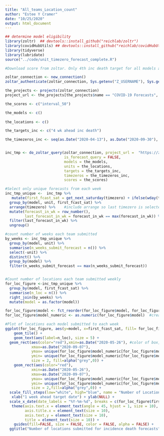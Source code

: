 ```yaml
---
title: "All_teams_Location_count"
author: "Estee Y Cramer"
date: "10/25/2020"
output: html_document
---
```


```r
## determine model eligibility
library(zoltr)  ## devtools::install_github("reichlab/zoltr")
library(covidHubUtils) ## devtools::install_github("reichlab/covidHubUtils")
library(tidyverse)
library(lubridate)
source("../code/unit_timezero_forecast_complete.R")
```



```r
#Download score from zoltar. Only 4th inc death target for all models and all target dates up through September 30th

zoltar_connection <- new_connection()
zoltar_authenticate(zoltar_connection, Sys.getenv("Z_USERNAME"), Sys.getenv("Z_PASSWORD"))

the_projects <- projects(zoltar_connection)
project_url <- the_projects[the_projects$name == "COVID-19 Forecasts", "url"]

the_scores <- c("interval_50")

the_models <- c() 
  
the_locations <- c()

the_targets_inc <- c("4 wk ahead inc death")

the_timezeros_inc <- seq(as.Date("2020-04-13"), as.Date("2020-09-30"), by="days")


inc_tmp <- do_zoltar_query(zoltar_connection, project_url =  "https://zoltardata.com/api/project/44/", 
                           is_forecast_query = FALSE, 
                           models = the_models, 
                           units = the_locations, 
                           targets = the_targets_inc, 
                           timezeros = the_timezeros_inc,
                           scores = the_scores)

```

```r
#Select only unique forecasts from each week
inc_tmp_unique <-  inc_tmp %>%
   mutate(first_fcast_sat = get_next_saturday(timezero) + ifelse(wday(timezero)<=2,0,7)) %>%
  group_by(model, unit, first_fcast_sat) %>%     
  arrange(timezero) %>%    #include arrange so last timezero is selected 
  mutate(forecast_in_wk = row_number(), 
         last_forecast_in_wk = forecast_in_wk == max(forecast_in_wk)) %>%    #number weekly submission
  filter(last_forecast_in_wk) %>%                                            #keep latest weekly submission
  ungroup()

#count number of weeks each team submitted
by_weeks <- inc_tmp_unique %>%
  group_by(model, unit) %>%
  summarise(n_weeks_submit_forecast = n()) %>%
  select(-unit) %>%
  distinct() %>%
  group_by(model) %>%
  filter(n_weeks_submit_forecast == max(n_weeks_submit_forecast))


#Count number of locations each team submitted weekly
for_loc_figure <-inc_tmp_unique %>%
  group_by(model, first_fcast_sat) %>%
  summarise(n_loc = n()) %>%
  right_join(by_weeks) %>%
  mutate(model = as.factor(model))
```

```r

for_loc_figure$model <- fct_reorder(for_loc_figure$model, for_loc_figure$n_weeks_submit_forecast) #reorder factors by number of submission weeks
for_loc_figure$model_numeric <- as.numeric(for_loc_figure$model)  #create numeric value for model names

#Plot of locations each model submitted to each week
ggplot(for_loc_figure, aes(y=model, x=first_fcast_sat, fill= for_loc_figure$n_loc)) + 
    geom_tile() +
    geom_text(aes(label=n_loc), size = 5) +
  geom_rect(aes(color="red"),xmin=as.Date("2020-05-26"), #color of box, start date 3 days before actual date so rectangle covers entire box
            xmax=as.Date("2020-09-07"),
            ymax= unique(for_loc_figure$model_numeric[for_loc_figure$model == "YYG-ParamSearch"]) + .5,
            ymin= unique(for_loc_figure$model_numeric[for_loc_figure$model == "MOBS-GLEAM_COVID"]) - .5,  
            size = 2, fill=alpha("grey",0)) +
    geom_rect(aes(color="red"),
            xmin=as.Date("2020-05-26"),
            xmax=as.Date("2020-09-07"),
            ymax= unique(for_loc_figure$model_numeric[for_loc_figure$model == "UMass-MechBayes"]) + .5, 
            ymin= unique(for_loc_figure$model_numeric[for_loc_figure$model == "Covid19Sim-Simulator"]) - .5,
            size = 2,fill=alpha("grey",0)) +
  scale_fill_steps(low="white", high="blue", name = "Number of Locations") +
   xlab("1 week ahead target date") + ylab(NULL) +
  scale_x_date(date_labels = "%Y-%m-%d", breaks = c(for_loc_figure$first_fcast_sat)) +
   theme(axis.text.x = element_text(angle = 45, hjust = 1, size = 10),
         axis.title.x = element_text(size = 10),
         axis.text.y = element_text(size = 10),
         title = element_text(size = 10)) +
    guides(fill=FALSE, size = FALSE, color = FALSE, alpha = FALSE) +
  ggtitle("Number of locations submitted for incidence death forecasts") 
```


